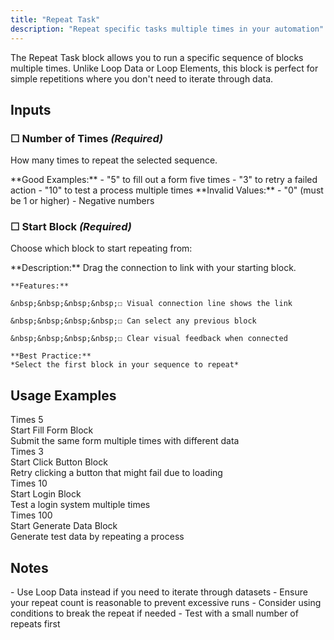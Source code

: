```yaml
---
title: "Repeat Task"
description: "Repeat specific tasks multiple times in your automation"
---
```


The Repeat Task block allows you to run a specific sequence of blocks multiple times. Unlike Loop Data or Loop Elements, this block is perfect for simple repetitions where you don't need to iterate through data.

## Inputs

### ☐ Number of Times *(Required)*
How many times to repeat the selected sequence.

<Note type="success">
  **Good Examples:**
  - "5" to fill out a form five times
  - "3" to retry a failed action
  - "10" to test a process multiple times
</Note>

<Note type="danger">
  **Invalid Values:**
  - "0" (must be 1 or higher)
  - Negative numbers
</Note>

### ☐ Start Block *(Required)*
Choose which block to start repeating from:

<CardGroup cols={1}>
  <Card title="Block Selection">
    **Description:**
    Drag the connection to link with your starting block.
    
    **Features:**
    
    &nbsp;&nbsp;&nbsp;&nbsp;☐ Visual connection line shows the link
    
    &nbsp;&nbsp;&nbsp;&nbsp;☐ Can select any previous block
    
    &nbsp;&nbsp;&nbsp;&nbsp;☐ Clear visual feedback when connected
    
    **Best Practice:**
    *Select the first block in your sequence to repeat*
  </Card>
</CardGroup>

## Usage Examples

<CardGroup cols={2}>
  <Card title="1. Form Submission" icon="clipboard">
    <div className="flex flex-col space-y-2">
      <div className="flex items-center gap-2 text-sm">
        <span className="px-2 py-1 bg-purple-100 rounded-md">Times</span>
        <span className="font-mono bg-slate-100 px-2 py-1 rounded">5</span>
      </div>
      <div className="flex items-center gap-2 text-sm">
        <span className="px-2 py-1 bg-purple-100 rounded-md">Start</span>
        <span className="font-mono bg-slate-100 px-2 py-1 rounded">Fill Form Block</span>
      </div>
    </div>
    <Note className="mt-2">Submit the same form multiple times with different data</Note>
  </Card>

  <Card title="2. Retry Action" icon="rotate">
    <div className="flex flex-col space-y-2">
      <div className="flex items-center gap-2 text-sm">
        <span className="px-2 py-1 bg-purple-100 rounded-md">Times</span>
        <span className="font-mono bg-slate-100 px-2 py-1 rounded">3</span>
      </div>
      <div className="flex items-center gap-2 text-sm">
        <span className="px-2 py-1 bg-purple-100 rounded-md">Start</span>
        <span className="font-mono bg-slate-100 px-2 py-1 rounded">Click Button Block</span>
      </div>
    </div>
    <Note className="mt-2">Retry clicking a button that might fail due to loading</Note>
  </Card>

  <Card title="3. Testing Loop" icon="vial">
    <div className="flex flex-col space-y-2">
      <div className="flex items-center gap-2 text-sm">
        <span className="px-2 py-1 bg-purple-100 rounded-md">Times</span>
        <span className="font-mono bg-slate-100 px-2 py-1 rounded">10</span>
      </div>
      <div className="flex items-center gap-2 text-sm">
        <span className="px-2 py-1 bg-purple-100 rounded-md">Start</span>
        <span className="font-mono bg-slate-100 px-2 py-1 rounded">Login Block</span>
      </div>
    </div>
    <Note className="mt-2">Test a login system multiple times</Note>
  </Card>

  <Card title="4. Data Generation" icon="database">
    <div className="flex flex-col space-y-2">
      <div className="flex items-center gap-2 text-sm">
        <span className="px-2 py-1 bg-purple-100 rounded-md">Times</span>
        <span className="font-mono bg-slate-100 px-2 py-1 rounded">100</span>
      </div>
      <div className="flex items-center gap-2 text-sm">
        <span className="px-2 py-1 bg-purple-100 rounded-md">Start</span>
        <span className="font-mono bg-slate-100 px-2 py-1 rounded">Generate Data Block</span>
      </div>
    </div>
    <Note className="mt-2">Generate test data by repeating a process</Note>
  </Card>
</CardGroup>

## Notes
<Warning>
  - Use Loop Data instead if you need to iterate through datasets
  - Ensure your repeat count is reasonable to prevent excessive runs
  - Consider using conditions to break the repeat if needed
  - Test with a small number of repeats first
</Warning>
